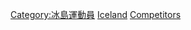 {{parent category}}

[[Category:冰島運動員|Category:冰島運動員]]
[[Category:各國奧運運動員|Iceland]]
[[Category:奧林匹克運動會冰島代表團|Competitors]]